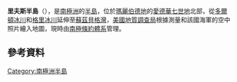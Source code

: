 {{coord|77|24|S|152|20|W|display=title}}

'''里夫斯半島'''（{{lang-en|Reeves Peninsula}}），是[[南極洲|南極洲]]的[[半島|半島]]，位於[[瑪麗伯德地|瑪麗伯德地]]的[[愛德華七世地|愛德華七世地]]北部，從[[多爾頓冰川|多爾頓冰川]]和[[格里冰川|格里冰川]]延伸至[[蘇茲貝格灣|蘇茲貝格灣]]，[[美國地質調查局|美國地質調查局]]根據測量和該國海軍的空中照片繪入地圖，現時由[[南極條約體系|南極條約體系]]管理。

==參考資料==
{{usgs-gazetteer}}

{{Antarctica-geo-stub}}
[[Category:南極洲半島|Category:南極洲半島]]